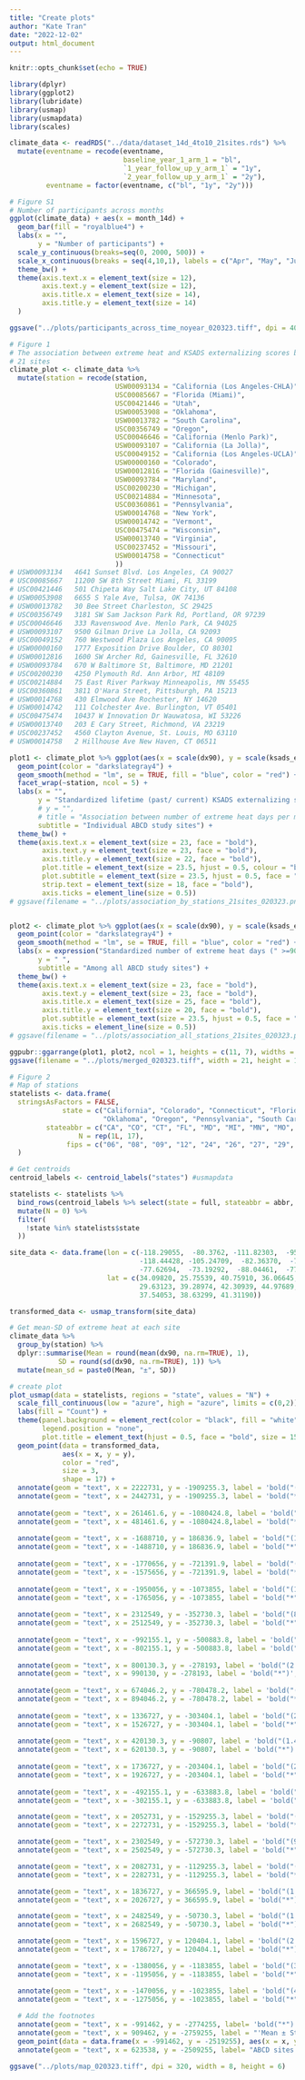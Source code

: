 ```yaml
---
title: "Create plots"
author: "Kate Tran"
date: "2022-12-02"
output: html_document
---
```


```r
knitr::opts_chunk$set(echo = TRUE)
```

```r
library(dplyr)
library(ggplot2)
library(lubridate)
library(usmap)
library(usmapdata)
library(scales)
```

```r
climate_data <- readRDS("../data/dataset_14d_4to10_21sites.rds") %>% 
  mutate(eventname = recode(eventname,
                            baseline_year_1_arm_1 = "bl",
                            `1_year_follow_up_y_arm_1` = "1y",
                            `2_year_follow_up_y_arm_1` = "2y"),
         eventname = factor(eventname, c("bl", "1y", "2y")))
```

```r
# Figure S1
# Number of participants across months
ggplot(climate_data) + aes(x = month_14d) +
  geom_bar(fill = "royalblue4") +
  labs(x = "",
       y = "Number of participants") +
  scale_y_continuous(breaks=seq(0, 2000, 500)) +
  scale_x_continuous(breaks = seq(4,10,1), labels = c("Apr", "May", "Jun", "Jul", "Aug", "Sep", "Oct")) +
  theme_bw() +
  theme(axis.text.x = element_text(size = 12),
        axis.text.y = element_text(size = 12),
        axis.title.x = element_text(size = 14),
        axis.title.y = element_text(size = 14)
  )

ggsave("../plots/participants_across_time_noyear_020323.tiff", dpi = 400, width = 6, height = 4)
```

```r
# Figure 1
# The association between extreme heat and KSADS externalizing scores by stations
# 21 sites
climate_plot <- climate_data %>% 
  mutate(station = recode(station,
                          USW00093134 = "California (Los Angeles-CHLA)",
                          USC00085667 = "Florida (Miami)",
                          USC00421446 = "Utah",
                          USW00053908 = "Oklahoma",
                          USW00013782 = "South Carolina",
                          USC00356749 = "Oregon",
                          USC00046646 = "California (Menlo Park)",
                          USW00093107 = "California (La Jolla)",
                          USC00049152 = "California (Los Angeles-UCLA)",
                          USW00000160 = "Colorado",
                          USW00012816 = "Florida (Gainesville)",
                          USW00093784 = "Maryland",
                          USC00200230 = "Michigan",
                          USC00214884 = "Minnesota",
                          USC00360861 = "Pennsylvania",
                          USW00014768 = "New York",
                          USW00014742 = "Vermont",
                          USC00475474 = "Wisconsin",
                          USW00013740 = "Virginia",
                          USC00237452 = "Missouri",
                          USW00014758 = "Connecticut"
                          ))
# USW00093134	4641 Sunset Blvd. Los Angeles, CA 90027
# USC00085667	11200 SW 8th Street Miami, FL 33199
# USC00421446	501 Chipeta Way Salt Lake City, UT 84108
# USW00053908	6655 S Yale Ave, Tulsa, OK 74136
# USW00013782	30 Bee Street Charleston, SC 29425
# USC00356749	3181 SW Sam Jackson Park Rd, Portland, OR 97239
# USC00046646	333 Ravenswood Ave. Menlo Park, CA 94025
# USW00093107	9500 Gilman Drive La Jolla, CA 92093
# USC00049152	760 Westwood Plaza Los Angeles, CA 90095
# USW00000160	1777 Exposition Drive Boulder, CO 80301
# USW00012816	1600 SW Archer Rd, Gainesville, FL 32610
# USW00093784	670 W Baltimore St, Baltimore, MD 21201
# USC00200230	4250 Plymouth Rd. Ann Arbor, MI 48109
# USC00214884	75 East River Parkway Minneapolis, MN 55455
# USC00360861	3811 O'Hara Street, Pittsburgh, PA 15213
# USW00014768	430 Elmwood Ave Rochester, NY 14620
# USW00014742	111 Colchester Ave. Burlington, VT 05401
# USC00475474	10437 W Innovation Dr Wauwatosa, WI 53226
# USW00013740	203 E Cary Street, Richmond, VA 23219
# USC00237452	4560 Clayton Avenue, St. Louis, MO 63110
# USW00014758	2 Hillhouse Ave New Haven, CT 06511

plot1 <- climate_plot %>% ggplot(aes(x = scale(dx90), y = scale(ksads_externalizing_exclude_attentation_symptoms_sum))) +
  geom_point(color = "darkslategray4") +
  geom_smooth(method = "lm", se = TRUE, fill = "blue", color = "red") +
  facet_wrap(~station, ncol = 5) +
  labs(x = "",
       y = "Standardized lifetime (past/ current) KSADS externalizing scores",
       # y = "",
       # title = "Association between number of extreme heat days per month and\nlifetime externalizing scores\n",
       subtitle = "Individual ABCD study sites") +
  theme_bw() +
  theme(axis.text.x = element_text(size = 23, face = "bold"),
        axis.text.y = element_text(size = 23, face = "bold"),
        axis.title.y = element_text(size = 22, face = "bold"),
        plot.title = element_text(size = 23.5, hjust = 0.5, colour = "black", face = "bold"),
        plot.subtitle = element_text(size = 23.5, hjust = 0.5, face = "bold"),
        strip.text = element_text(size = 18, face = "bold"),
        axis.ticks = element_line(size = 0.5))
# ggsave(filename = "../plots/association_by_stations_21sites_020323.png", width = 18, height = 11, dpi = 620)


plot2 <- climate_plot %>% ggplot(aes(x = scale(dx90), y = scale(ksads_externalizing_exclude_attentation_symptoms_sum))) +
  geom_point(color = "darkslategray4") +
  geom_smooth(method = "lm", se = TRUE, fill = "blue", color = "red") +
  labs(x = expression("Standardized number of extreme heat days (" >=90 ~ "°F) per month"),
       y = " ",
       subtitle = "Among all ABCD study sites") +
  theme_bw() +
  theme(axis.text.x = element_text(size = 23, face = "bold"),
        axis.text.y = element_text(size = 23, face = "bold"),
        axis.title.x = element_text(size = 25, face = "bold"),
        axis.title.y = element_text(size = 20, face = "bold"),
        plot.subtitle = element_text(size = 23.5, hjust = 0.5, face = "bold"),
        axis.ticks = element_line(size = 0.5))
# ggsave(filename = "../plots/association_all_stations_21sites_020323.png", width = 8, height = 6, dpi = 620)

ggpubr::ggarrange(plot1, plot2, ncol = 1, heights = c(11, 7), widths = c(12, 7))
ggsave(filename = "../plots/merged_020323.tiff", width = 21, height = 19, dpi = 320)
```


```r
# Figure 2
# Map of stations
statelists <- data.frame(
  stringsAsFactors = FALSE,
             state = c("California", "Colorado", "Connecticut", "Florida", "Maryland", "Michigan", "Minnesota", "Missouri", "New York",
                       "Oklahoma", "Oregon", "Pennsylvania", "South Carolina", "Utah", "Vermont", "Virginia", "Wisconsin"),
         stateabbr = c("CA", "CO", "CT", "FL", "MD", "MI", "MN", "MO", "NY", "OK", "OR", "PA", "SC", "UT", "VT", "VA", "WI"),
                 N = rep(1L, 17),
              fips = c("06", "08", "09", "12", "24", "26", "27", "29", "36", "40", "41", "42", "45", "49", "50", "51", "55")
  )

# Get centroids
centroid_labels <- centroid_labels("states") #usmapdata

statelists <- statelists %>% 
  bind_rows(centroid_labels %>% select(state = full, stateabbr = abbr, fips) %>% 
  mutate(N = 0) %>% 
  filter(
    !state %in% statelists$state
  ))

site_data <- data.frame(lon = c(-118.29055,  -80.3762, -111.82303,  -95.92204,  -79.94864, -122.68669, -122.17469, -117.23927, 
                                -118.44428, -105.24709,  -82.36370,  -76.62623,  -83.67669,  -93.23764,  -79.95985,
                                -77.62694,  -73.19292,  -88.04461,  -77.44298,  -90.26396,  -72.92465),
                        lat = c(34.09820, 25.75539, 40.75910, 36.06645, 32.78691, 45.49985, 37.45661, 32.87581, 34.06577, 40.01644, 
                                29.63123, 39.28974, 42.30939, 44.97689, 40.44355, 43.12416, 44.47849, 43.04401,
                                37.54053, 38.63299, 41.31190))

transformed_data <- usmap_transform(site_data)

# Get mean-SD of extreme heat at each site
climate_data %>% 
  group_by(station) %>% 
  dplyr::summarise(Mean = round(mean(dx90, na.rm=TRUE), 1),
            SD = round(sd(dx90, na.rm=TRUE), 1)) %>% 
  mutate(mean_sd = paste0(Mean, "±", SD))
```

``` r
# create plot 
plot_usmap(data = statelists, regions = "state", values = "N") +
  scale_fill_continuous(low = "azure", high = "azure", limits = c(0,2)) + #high = "lightblue3", 
  labs(fill = "Count") +
  theme(panel.background = element_rect(color = "black", fill = "white"),
        legend.position = "none",
        plot.title = element_text(hjust = 0.5, face = "bold", size = 15)) +
  geom_point(data = transformed_data, 
             aes(x = x, y = y), 
             color = "red",
             size = 3,
             shape = 17) +
  annotate(geom = "text", x = 2222731, y = -1909255.3, label = 'bold("(16.2±9.9)")', color = "blue", size = 3, parse = TRUE) + #USC00085667
  annotate(geom = "text", x = 2442731, y = -1909255.3, label = 'bold("*")', color = "blue", size = 5, parse = TRUE) + #USC00085667 #
  
  annotate(geom = "text", x = 261461.6, y = -1080424.8, label = 'bold("(12.9±9.7)")', color = "blue", size = 3, parse = TRUE) + #USW00053908
  annotate(geom = "text", x = 481461.6, y = -1080424.8,label = 'bold("*")', color = "blue", size = 5, parse = TRUE) + #USW00053908
  
  annotate(geom = "text", x = -1688710, y = 186836.9, label = 'bold("(1.7±2.6)")', color = "blue", size = 3, parse = TRUE) + #USC00356749
  annotate(geom = "text", x = -1488710, y = 186836.9, label = 'bold("*")', color = "blue", size = 5, parse = TRUE) + #USC00356749
  
  annotate(geom = "text", x = -1770656, y = -721391.9, label = 'bold("(2.1±2.4)")', color = "blue", size = 3, parse = TRUE) + #USC00046646
  annotate(geom = "text", x = -1575656, y = -721391.9, label = 'bold("*")', color = "blue", size = 5, parse = TRUE) + #USC00046646
  
  annotate(geom = "text", x = -1950056, y = -1073855, label = 'bold("(1.5±2.0)")', color = "blue", size = 3, parse = TRUE) + #USC00049152
  annotate(geom = "text", x = -1765056, y = -1073855, label = 'bold("*")', color = "blue", size = 5, parse = TRUE) + #USC00049152
  
  annotate(geom = "text", x = 2312549, y = -352730.3, label = 'bold("(8.7±7.2)")', color = "blue", size = 3, parse = TRUE) + #USW00093784
  annotate(geom = "text", x = 2512549, y = -352730.3, label = 'bold("*")', color = "blue", size = 5, parse = TRUE) + #USW00093784
  
  annotate(geom = "text", x = -992155.1, y = -500883.8, label = 'bold("(6.3±8.4)")', color = "blue", size = 3, parse = TRUE) + #USC00421446 #6.2
  annotate(geom = "text", x = -802155.1, y = -500883.8, label = 'bold("*")', color = "blue", size = 5, parse = TRUE) + #USC00421446
  
  annotate(geom = "text", x = 800130.3, y = -278193, label = 'bold("(2.0±1.8)")', color = "blue", size = 3, parse = TRUE) + #USC00475474
  annotate(geom = "text", x = 990130, y = -278193, label = 'bold("*")', color = "blue", size = 5, parse = TRUE) + #USC00475474
  
  annotate(geom = "text", x = 674046.2, y = -780478.2, label = 'bold("(10.8±6.7)")', color = "blue", size = 3, parse = TRUE) + #USC00237452
  annotate(geom = "text", x = 894046.2, y = -780478.2, label = 'bold("*")', color = "blue", size = 5, parse = TRUE) + #USC00237452
  
  annotate(geom = "text", x = 1336727, y = -303404.1, label = 'bold("(2.4±3.1)")', color = "blue", size = 3, parse = TRUE) + #USC00200230
  annotate(geom = "text", x = 1526727, y = -303404.1, label = 'bold("*")', color = "blue", size = 5, parse = TRUE) + #USC00200230
  
  annotate(geom = "text", x = 420130.3, y = -90807, label = 'bold("(1.4±2.0)")', color = "blue", size = 3, parse = TRUE) + #USC00214884
  annotate(geom = "text", x = 620130.3, y = -90807, label = 'bold("*")', color = "blue", size = 5, parse = TRUE) + #USC00214884
  
  annotate(geom = "text", x = 1736727, y = -203404.1, label = 'bold("(2.1±2.9)")', color = "blue", size = 3, parse = TRUE) + #USC00360861
  annotate(geom = "text", x = 1926727, y = -203404.1, label = 'bold("*")', color = "blue", size = 5, parse = TRUE) + #USC00360861
  
  annotate(geom = "text", x = -492155.1, y = -633883.8, label = 'bold("(6.7±6.3)")', color = "blue", size = 3, parse = TRUE) + #USW00000160
  annotate(geom = "text", x = -302155.1, y = -633883.8, label = 'bold("*")', color = "blue", size = 5, parse = TRUE) + #USW00000160

  annotate(geom = "text", x = 2052731, y = -1529255.3, label = 'bold("(17.3±8.9)")', color = "blue", size = 3, parse = TRUE) + #USW00012816
  annotate(geom = "text", x = 2272731, y = -1529255.3, label = 'bold("*")', color = "blue", size = 5, parse = TRUE) + #USW00012816

  annotate(geom = "text", x = 2302549, y = -572730.3, label = 'bold("(9.3±7.6)")', color = "blue", size = 3, parse = TRUE) + #USW00013740
  annotate(geom = "text", x = 2502549, y = -572730.3, label = 'bold("*")', color = "blue", size = 5, parse = TRUE) + #USW00013740

  annotate(geom = "text", x = 2082731, y = -1129255.3, label = 'bold("(3.4±3.1)")', color = "blue", size = 3, parse = TRUE) + #USW00013782 #3.5
  annotate(geom = "text", x = 2282731, y = -1129255.3, label = 'bold("*")', color = "blue", size = 5, parse = TRUE) + #USW00013782

  annotate(geom = "text", x = 1836727, y = 366595.9, label = 'bold("(1.8±2.8)")', color = "blue", size = 3, parse = TRUE) + #USW00014742
  annotate(geom = "text", x = 2026727, y = 366595.9, label = 'bold("*")', color = "blue", size = 5, parse = TRUE) + #USW00014742

  annotate(geom = "text", x = 2482549, y = -50730.3, label = 'bold("(1.4±2.1)")', color = "blue", size = 3, parse = TRUE) + #USW00014758
  annotate(geom = "text", x = 2682549, y = -50730.3, label = 'bold("*")', color = "blue", size = 5, parse = TRUE) + #USW00014758

  annotate(geom = "text", x = 1596727, y = 120404.1, label = 'bold("(2.0±2.9)")', color = "blue", size = 3, parse = TRUE) + #USW00014768
  annotate(geom = "text", x = 1786727, y = 120404.1, label = 'bold("*")', color = "blue", size = 5, parse = TRUE) + #USW00014768

  annotate(geom = "text", x = -1380056, y = -1183855, label = 'bold("(3.8±1.4)")', color = "blue", size = 3, parse = TRUE) + #USW00093107
  annotate(geom = "text", x = -1195056, y = -1183855, label = 'bold("*")', color = "blue", size = 5, parse = TRUE) + #USW00093107

  annotate(geom = "text", x = -1470056, y = -1023855, label = 'bold("(4.2±3.5)")', color = "blue", size = 3, parse = TRUE) + #USW00093134
  annotate(geom = "text", x = -1275056, y = -1023855, label = 'bold("*")', color = "blue", size = 5, parse = TRUE) + #USW00093134
  
  # Add the footnotes
  annotate(geom = "text", x = -991462, y = -2774255, label= 'bold("*")', color = "blue", size = 5.5, parse = TRUE) +
  annotate(geom = "text", x = 909462, y = -2759255, label = "'Mean ± Standard Deviation of extreme heat days ('>=90~'°F) per month'", color = "blue", size = 4.2, parse = TRUE, fontface = "bold") +
  geom_point(data = data.frame(x = -991462, y = -2519255), aes(x = x, y = y),  color = "red", size = 3.5, shape = 17) +
  annotate(geom = "text", x = 623538, y = -2509255, label= "ABCD sites with corresponding temperature data available", color = "blue", size = 4.2)

ggsave("../plots/map_020323.tiff", dpi = 320, width = 8, height = 6)
```























